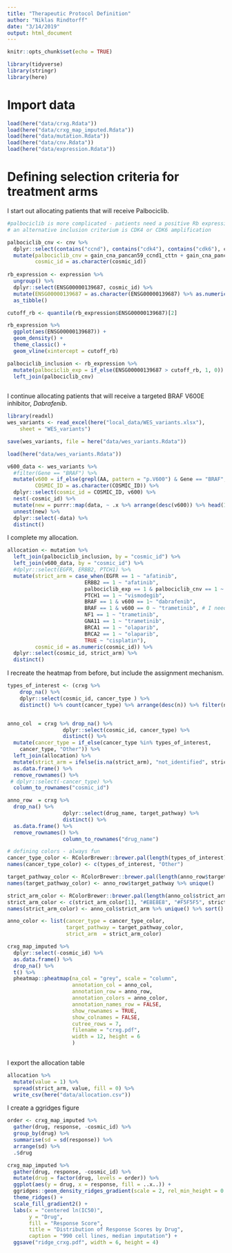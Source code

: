 ```yaml
---
title: "Therapeutic Protocol Definition"
author: "Niklas Rindtorff"
date: "3/14/2019"
output: html_document
---
```


```r
knitr::opts_chunk$set(echo = TRUE)
```


```r
library(tidyverse)
library(stringr)
library(here)
```

# Import data

```r
load(here("data/crxg.Rdata"))
load(here("data/crxg_map_imputed.Rdata"))
load(here("data/mutation.Rdata"))
load(here("data/cnv.Rdata"))
load(here("data/expression.Rdata"))
```

# Defining selection criteria for treatment arms

I start out allocating patients that will receive Palbociclib. 

```r
#palbociclib is more complicated - patients need a positive Rb expression and amplification of CCND1, CCND2 or CCND3
# an alternative inclusion criterium is CDK4 or CDK6 amplification

palbociclib_cnv <- cnv %>% 
  dplyr::select(contains("ccnd"), contains("cdk4"), contains("cdk6"), cosmic_id) %>% 
  mutate(palbociclib_cnv = gain_cna_pancan59_ccnd1_cttn + gain_cna_pancan165_cdk4,
         cosmic_id = as.character(cosmic_id))
  
rb_expression <- expression %>% 
  ungroup() %>%
  dplyr::select(ENSG00000139687, cosmic_id) %>% 
  mutate(ENSG00000139687 = as.character(ENSG00000139687) %>% as.numeric()) %>% 
  as_tibble()

cutoff_rb <- quantile(rb_expression$ENSG00000139687)[2]

rb_expression %>% 
  ggplot(aes(ENSG00000139687)) + 
  geom_density() + 
  theme_classic() + 
  geom_vline(xintercept = cutoff_rb)

palbociclib_inclusion <- rb_expression %>% 
  mutate(palbociclib_exp = if_else(ENSG00000139687 > cutoff_rb, 1, 0)) %>%
  left_join(palbociclib_cnv)
           

```

I continue allocating patients that will receive a targeted BRAF V600E inhibitor, *Dabrafenib*. 

```r
library(readxl)
wes_variants <- read_excel(here("local_data/WES_variants.xlsx"), 
    sheet = "WES_variants")

save(wes_variants, file = here("data/wes_variants.Rdata"))
```

```r
load(here("data/wes_variants.Rdata"))

v600_data <- wes_variants %>% 
  #filter(Gene == "BRAF") %>% 
  mutate(v600 = if_else(grepl(AA, pattern = "p.V600") & Gene == "BRAF", 1, 0),
         COSMIC_ID = as.character(COSMIC_ID)) %>% 
  dplyr::select(cosmic_id = COSMIC_ID, v600) %>% 
  nest(-cosmic_id) %>% 
  mutate(new = purrr::map(data, ~ .x %>% arrange(desc(v600)) %>% head(1))) %>% 
  unnest(new) %>% 
  dplyr::select(-data) %>%
  distinct()
```


I complete my allocation.

```r
allocation <- mutation %>% 
  left_join(palbociclib_inclusion, by = "cosmic_id") %>%
  left_join(v600_data, by = "cosmic_id") %>%
  #dplyr::select(EGFR, ERBB2, PTCH1) %>%
  mutate(strict_arm = case_when(EGFR == 1 ~ "afatinib",
                         ERBB2 == 1 ~ "afatinib",
                         palbociclib_exp == 1 & palbociclib_cnv == 1 ~ "palbociclib",
                         PTCH1 == 1 ~ "vismodegib",
                         BRAF == 1 & v600 == 1~ "dabrafenib",
                         BRAF == 1 & v600 == 0 ~ "trametinib", # I need to filter BRAFV600 mutants
                         NF1 == 1 ~ "trametinib",
                         GNA11 == 1 ~ "trametinib",
                         BRCA1 == 1 ~ "olaparib",
                         BRCA2 == 1 ~ "olaparib",
                         TRUE ~ "cisplatin"),
         cosmic_id = as.numeric(cosmic_id)) %>% 
  dplyr::select(cosmic_id, strict_arm) %>% 
  distinct()

```


I recreate the heatmap from before, but include the assignment mechanism. 

```r
types_of_interest <- (crxg %>% 
    drop_na() %>%
    dplyr::select(cosmic_id, cancer_type ) %>% 
    distinct() %>% count(cancer_type) %>% arrange(desc(n)) %>% filter(n > 40) %>% .$cancer_type)


anno_col  = crxg %>% drop_na() %>%
                  dplyr::select(cosmic_id, cancer_type) %>% 
                  distinct() %>%
  mutate(cancer_type = if_else(cancer_type %in% types_of_interest,
    cancer_type, "Other")) %>%
  left_join(allocation) %>%
  mutate(strict_arm = ifelse(is.na(strict_arm), "not_identified", strict_arm)) %>%
  as.data.frame() %>%
  remove_rownames() %>%
 # dplyr::select(-cancer_type) %>%
  column_to_rownames("cosmic_id")

anno_row  = crxg %>% 
  drop_na() %>%
                  dplyr::select(drug_name, target_pathway) %>% 
                  distinct() %>%
  as.data.frame() %>%
  remove_rownames() %>%
                  column_to_rownames("drug_name")

# defining colors - always fun
cancer_type_color <- RColorBrewer::brewer.pal(length(types_of_interest)+1, "Paired")
names(cancer_type_color) <- c(types_of_interest, "Other")

target_pathway_color <- RColorBrewer::brewer.pal(length(anno_row$target_pathway %>% unique()), "Accent")
names(target_pathway_color) <- anno_row$target_pathway %>% unique()

strict_arm_color <- RColorBrewer::brewer.pal(length(anno_col$strict_arm %>% unique())-2, "Set1")
strict_arm_color <- c(strict_arm_color[1], "#E8E8E8", "#F5F5F5", strict_arm_color[-1])
names(strict_arm_color) <- anno_col$strict_arm %>% unique() %>% sort()

anno_color <- list(cancer_type = cancer_type_color,
                   target_pathway = target_pathway_color,
                   strict_arm  = strict_arm_color)

crxg_map_imputed %>%
  dplyr::select(-cosmic_id) %>%
  as.data.frame() %>%
  drop_na() %>%
  t() %>%
  pheatmap::pheatmap(na_col = "grey", scale = "column",
                     annotation_col = anno_col, 
                     annotation_row = anno_row,
                     annotation_colors = anno_color,
                     annotation_names_row = FALSE,
                     show_rownames = TRUE, 
                     show_colnames = FALSE,
                     cutree_rows = 7, 
                     filename = "crxg.pdf", 
                     width = 12, height = 6
                     )
                     
```

I export the allocation table 

```r
allocation %>% 
  mutate(value = 1) %>%
  spread(strict_arm, value, fill = 0) %>% 
  write_csv(here("data/allocation.csv"))
```

I create a ggridges figure 

```r
order <- crxg_map_imputed %>% 
  gather(drug, response, -cosmic_id) %>% 
  group_by(drug) %>% 
  summarise(sd = sd(response)) %>% 
  arrange(sd) %>% 
  .$drug

crxg_map_imputed %>% 
  gather(drug, response, -cosmic_id) %>% 
  mutate(drug = factor(drug, levels = order)) %>%
  ggplot(aes(y = drug, x = response, fill = ..x..)) + 
  ggridges::geom_density_ridges_gradient(scale = 2, rel_min_height = 0.01) +
  theme_ridges() + 
  scale_fill_gradient2() + 
  labs(x = "centered ln(IC50)",
       y = "Drug",
       fill = "Response Score",
       title = "Distribution of Response Scores by Drug",
       caption = "990 cell lines, median imputation") +
  ggsave("ridge_crxg.pdf", width = 6, height = 4)
```



